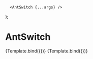 <!-- AntSwitch.stories.mdx -->


<Meta title="AntSwitch" component={AntSwitch} />

      <AntSwitch {...args} />
);

# AntSwitch

<Canvas> 
  <Story 
    name="checked"
    args={{ 
      checked: true,
      label: 'AntSwitch',
    }}>
    {Template.bind({})}
  </Story>
  <Story 
    name="not checked"
    args={{ 
      checked: false,
      label: 'AntSwitch',
    }}>
    {Template.bind({})}
  </Story>
</Canvas>
